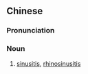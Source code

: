 {{also|鼻窦炎}}
==Chinese==
{{zh-forms|s=鼻窦炎|type=21}}

===Pronunciation===
{{zh-pron
|m=bídòuyán
|c=bei6 dau6 jim4
|cat=n
}}

===Noun===
{{zh-noun}}

# {{lb|zh|pathology}} [[sinusitis]], [[rhinosinusitis]]